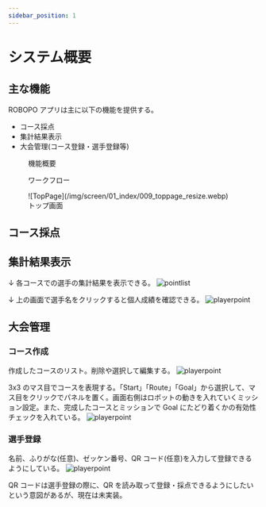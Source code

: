 ```yaml
---
sidebar_position: 1
---
```



# システム概要

## 主な機能

ROBOPO アプリは主に以下の機能を提供する。

- コース採点
- 集計結果表示
- 大会管理(コース登録・選手登録等)

<figure>
  <Drawio content={systemOutline} title="機能概要" />
  <figcaption className="text--center">機能概要</figcaption>
</figure>

<figure>
  <Drawio content={workFlow} title="ワークフロー" />
  <figcaption className="text--center">ワークフロー</figcaption>
</figure>

<figure>
  ![TopPage](/img/screen/01_index/009_toppage_resize.webp)
  <figcaption className="text--center">トップ画面</figcaption>
</figure>

## コース採点

<CourseCount index={0} />

## 集計結果表示

↓ 各コースでの選手の集計結果を表示できる。
![pointlist](/img/screen/01_index/007_pointlist_mosaic_resize.webp)

↓ 上の画面で選手名をクリックすると個人成績を確認できる。
![playerpoint](/img/screen/01_index/008_playerpoint.webp)

## 大会管理

### コース作成

作成したコースのリスト。削除や選択して編集する。
![playerpoint](/img/screen/01_index/012_courseList.webp)

3x3 のマス目でコースを表現する。「Start」「Route」「Goal」から選択して、マス目をクリックでパネルを置く。画面右側はロボットの動きを入れていくミッション設定。また、完成したコースとミッションで Goal にたどり着くかの有効性チェックを入れている。
![playerpoint](/img/screen/01_index/013_courseEditor.webp)

### 選手登録

名前、ふりがな(任意)、ゼッケン番号、QR コード(任意)を入力して登録できるようにしている。
![playerpoint](/img/screen/01_index/011_playerRegistermosaic.webp)

QR コードは選手登録の際に、QR を読み取って登録・採点できるようにしたいという意図があるが、現在は未実装。

